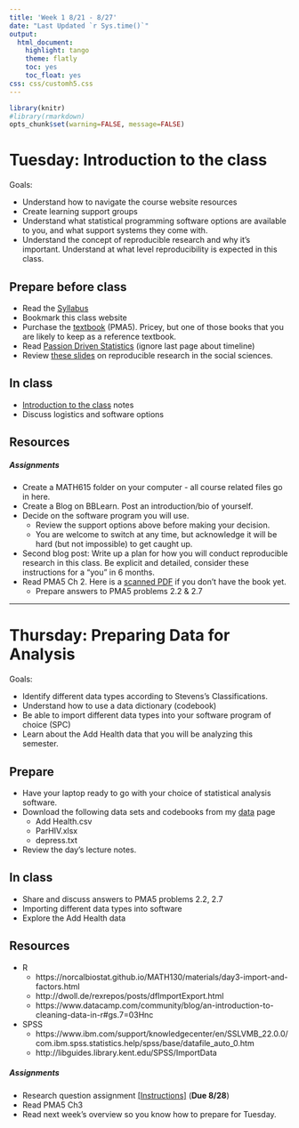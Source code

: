 ```yaml
---
title: 'Week 1 8/21 - 8/27'
date: "Last Updated `r Sys.time()`"
output:
  html_document:
    highlight: tango
    theme: flatly
    toc: yes
    toc_float: yes
css: css/customh5.css
---
```


```r
library(knitr)
#library(rmarkdown)
opts_chunk$set(warning=FALSE, message=FALSE) 
```


# Tuesday: Introduction to the class
Goals: 

* Understand how to navigate the course website resources
* Create learning support groups
* Understand what statistical programming software options are available to you, and what support systems they come with. 
* Understand the concept of reproducible research and why it's important. Understand at what level reproducibility is expected in this class. 

## Prepare before class
* Read the [Syllabus](docs/syllabus_615_f17.html)
* Bookmark this class website 
* Purchase the [textbook](https://www.amazon.com/Practical-Multivariate-Analysis-Chapman-Statistical/dp/1439816808) (PMA5). Pricey, but one of those books that you are likely to keep as a reference textbook. 
* Read [Passion Driven Statistics](docs/PDS_Intro_Stat.pdf) (ignore last page about timeline)
* Review [these slides](http://benmarwick.github.io/UW-eScience-reproducibility-social-sciences/#/) on reproducible research in the social sciences.


## In class
* [Introduction to the class](docs/lec01_intro_class.html) notes
* Discuss logistics and software options


## Resources


##### Assignments
* Create a MATH615 folder on your computer - all course related files go in here. 
* Create a Blog on BBLearn. Post an introduction/bio of yourself. 
* Decide on the software program you will use. 
    - Review the support options above before making your decision.  
    - You are welcome to switch at any time, but acknowledge it will be hard (but not impossible) to get caught up. 
* Second blog post: Write up a plan for how you will conduct reproducible research in this class. Be explicit and detailed, consider these instructions for a "you" in 6 months. 
* Read PMA5 Ch 2. Here is a [scanned PDF](docs/PMA5 Ch 2 and 3.pdf) if you don't have the book yet.
    - Prepare answers to PMA5 problems 2.2 & 2.7 
    
----

# Thursday: Preparing Data for Analysis
Goals: 

* Identify different data types according to Stevens's Classifications. 
* Understand how to use a data dictionary (codebook)
* Be able to import different data types into your software program of choice (SPC)
* Learn about the Add Health data that you will be analyzing this semester. 
  

## Prepare
* Have your laptop ready to go with your choice of statistical analysis software. 
* Download the following data sets and codebooks from my [data](https://norcalbiostat.netlify.com/data/raw_data/) page
    - Add Health.csv
    - ParHIV.xlsx
    - depress.txt
* Review the day's lecture notes. 


## In class
* Share and discuss answers to PMA5 problems 2.2, 2.7
* Importing different data types into software
* Explore the Add Health data 


## Resources
* R
    - https://norcalbiostat.github.io/MATH130/materials/day3-import-and-factors.html 
    - http://dwoll.de/rexrepos/posts/dfImportExport.html 
    - https://www.datacamp.com/community/blog/an-introduction-to-cleaning-data-in-r#gs.7=03Hnc 
* SPSS
    - https://www.ibm.com/support/knowledgecenter/en/SSLVMB_22.0.0/com.ibm.spss.statistics.help/spss/base/datafile_auto_0.htm
    - http://libguides.library.kent.edu/SPSS/ImportData
  

##### Assignments
* Research question assignment [[Instructions]](hw/RQ.html) (**Due 8/28**)
* Read PMA5 Ch3
* Read next week's overview so you know how to prepare for Tuesday. 
